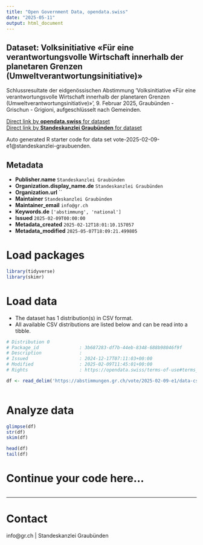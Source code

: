 ```yaml
---
title: "Open Government Data, opendata.swiss"
date: "2025-05-11"
output: html_document
---
```


## Dataset: Volksinitiative «Für eine verantwortungsvolle Wirtschaft innerhalb der planetaren Grenzen (Umweltverantwortungsinitiative)»

Schlussresultate der eidgenössischen Abstimmung 'Volksinitiative «Für eine verantwortungsvolle Wirtschaft innerhalb der planetaren Grenzen (Umweltverantwortungsinitiative)»', 9. Februar 2025, Graubünden - Grischun - Grigioni, aufgeschlüsselt nach Gemeinden.

[Direct link by **opendata.swiss** for dataset](https://opendata.swiss/de/dataset/volksinitiative-fur-eine-verantwortungsvolle-wirtschaft-innerhalb-der-planetaren-grenzen-umwelt)<br>
[Direct link by **Standeskanzlei Graubünden** for dataset](https://abstimmungen.gr.ch/vote/2025-02-09-e1/data)

Auto generated R starter code for data set vote-2025-02-09-e1@standeskanzlei-graubuenden.

## Metadata

- **Publisher.name** `Standeskanzlei Graubünden`
- **Organization.display_name.de** `Standeskanzlei Graubünden`
- **Organization.url** ``
- **Maintainer** `Standeskanzlei Graubünden`
- **Maintainer_email** `info@gr.ch`
- **Keywords.de** `['abstimmung', 'national']`
- **Issued** `2025-02-09T00:00:00`
- **Metadata_created** `2025-02-12T18:01:10.157057`
- **Metadata_modified** `2025-05-07T18:09:21.499805`


# Load packages

```r

library(tidyverse)
library(skimr)

```

# Load data

-   The dataset has 1 distribution(s) in CSV format.
-   All available CSV distributions are listed below and can be read into a tibble.

```r

# Distribution 0
# Package_id               : 3b687283-df7b-44eb-8348-688b98046f9f
# Description              : 
# Issued                   : 2024-12-17T07:11:03+00:00
# Modified                 : 2025-02-09T11:45:01+00:00
# Rights                   : https://opendata.swiss/terms-of-use#terms_by

df <- read_delim('https://abstimmungen.gr.ch/vote/2025-02-09-e1/data-csv')



```

# Analyze data

```r

glimpse(df)
str(df)
skim(df)

head(df)
tail(df)

```

# Continue your code here...

```r

```

------------------------------------------------------------------------

# Contact

info@gr.ch | Standeskanzlei Graubünden
